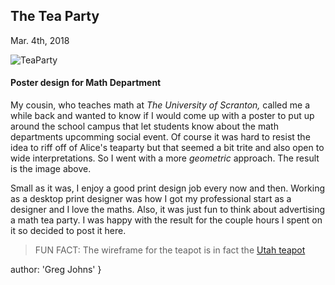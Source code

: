 
## The Tea Party
<time>Mar. 4th, 2018</time>
 
 ![TeaParty](../../teaparty.jpg)

  #### Poster design for Math Department

  My cousin, who teaches math at *The University of Scranton,* called me a while back and wanted to know if I would come up with a poster to put up around the school campus that let students know about the math departments upcomming social event. Of course it was hard to resist the idea to riff off of Alice's teaparty but that seemed a bit trite and also open to wide interpretations. So I went with a more *geometric* approach. The result is the image above.

  Small as it was, I enjoy a good print design job every now and then. Working as a desktop print designer was how I got my professional start as a designer and I love the maths. Also, it was just fun to think about advertising a math tea party. I was happy with the result for the couple hours I spent on it so decided to post it here.

  > FUN FACT: The wireframe for the teapot is in fact the [Utah teapot](https://en.wikipedia.org/wiki/Utah_teapot)
  
  author: 'Greg Johns'
}

